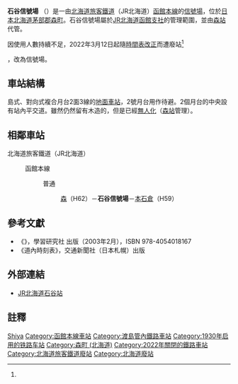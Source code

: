 {{日本車站資訊
|公司色     = #2cb431
|文字色     = 
|站名       = 石谷信號場
|圖片       = JR Hokkaido Ishiya Station.jpg
|pxl        = 
|圖片說明   = 石谷車站站房
|日文原名   = 石谷
|平假名     = いしや 
|羅馬拼音   = Ishiya
|副站名     = 
|所屬公司   = [[北海道旅客鐵道|北海道旅客鐵道]]（JR北海道）
|電報略號   = イヤ
|所在地     = [[北海道|北海道]][[茅部郡|茅部郡]][[森町_(北海道)|森町]]本茅部町
|車站構造   = [[地面車站|地面車站]]
|月台配置   = 2面3線
|所屬路線   = {{color|#0072bc|■}}[[函館本線|函館本線]]
|前一站     = H62 [[森站_(北海道)|森]]
|前一站距離 = 3.9
|後一站距離 = 3.9
|後一站     = [[本石倉車站|本石倉]] H59
|距離       = 56.1
|起點站     = [[函館車站|函館]]
|啟用年月日 = 1930年3月20日
|廢站年月日 = 2022年3月12日
|乘客人數   = 1
|上下車人次 =
|統計年度   = 2013年
|轉車       =
|備註       = 無人車站
}}
'''石谷信號場''' （{{jpn|j=石谷信号場|hg=いしやしんごうじょう|rm=Ishiya shingoujou|f=y}}）是一由[[北海道旅客鐵道|北海道旅客鐵道]]（JR北海道）[[函館本線|函館本線]]的[[信號場|信號場]]，位於[[日本|日本]][[北海道|北海道]][[茅部郡|茅部郡]][[森町_(北海道)|森町]]。石谷信號場屬於[[北海道旅客鐵道函館支社|JR北海道函館支社]]的管理範圍，並由[[森車站_(北海道)|森站]]代管。

因使用人數持續不足，2022年3月12日起隨[[時間表改正|時間表改正]]而遭廢站<ref name="jrhokkaido/press/2021/20211217_KO_kaisei">{{Cite press release|url=https://www.jrhokkaido.co.jp/CM/Info/press/pdf/20211217_KO_kaisei.pdf|title=2022年3月ダイヤ改正について|format=PDF|publisher=北海道旅客鉄道|date=2021-12-17|accessdate=2021-12-17|archiveurl=https://web.archive.org/web/20211217052031/https://www.jrhokkaido.co.jp/CM/Info/press/pdf/20211217_KO_kaisei.pdf|archivedate=2021-12-17}}</ref>，改為信號場。

== 車站結構 ==
島式、對向式複合月台2面3線的[[地面車站|地面車站]]，2號月台用作待避。2個月台的中央設有站內平交道。雖然仍然留有木造的{{link-ja|站舍|駅舎}}，但是已經[[無人站|無人化]]（[[森站_(北海道)|森站]]管理）。
==相鄰車站==
; 北海道旅客鐵道（JR北海道）
: {{color|#0072bc|■}}函館本線
:: 普通
::: [[森站_(北海道)|森]]（H62）－'''石谷信號場'''－[[本石倉站|本石倉]]（H59）

==參考文獻==
* 《{{lang|ja|JR全線・全駅舎 東日本編}}》，學習研究社 出版（2003年2月），ISBN 978-4054018167
* 《道內時刻表》，交通新聞社（日本札幌）出版

==外部連結==
* [https://www.jrhokkaido.co.jp/network/station/station.html#4171 JR北海道石谷站] {{日語}}

==註釋==
<references/>

{{函館本線1}}

{{DEFAULTSORT:Ishiya}}
[[Category:日本鐵路車站_I|Shiya]]
[[Category:函館本線車站|Category:函館本線車站]]
[[Category:渡島管內鐵路車站|Category:渡島管內鐵路車站]]
[[Category:1930年启用的铁路车站|Category:1930年启用的铁路车站]]
[[Category:森町_(北海道)|Category:森町 (北海道)]]
[[Category:2022年關閉的鐵路車站|Category:2022年關閉的鐵路車站]]
[[Category:北海道旅客鐵道廢站|Category:北海道旅客鐵道廢站]]
[[Category:北海道廢站|Category:北海道廢站]]